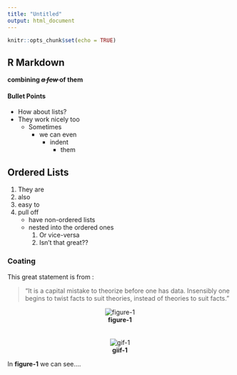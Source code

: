 ```yaml
---
title: "Untitled"
output: html_document
---
```


```r
knitr::opts_chunk$set(echo = TRUE)
```

## R Markdown

**combining <del>*a few* </del> of them**

#### Bullet Points
- How about lists?
- They work nicely too
	+ Sometimes
		+ we can even
			- indent
				* them

## Ordered Lists
1. They are
2. also 
3. easy to
4. pull off
	- have non-ordered lists
	- nested into the ordered ones
		1. Or vice-versa
		2. Isn't that great??

### Coating

This great statement is from :

> "It is a capital mistake to theorize before one has data. Insensibly one begins to twist facts to suit theories, instead of theories to suit facts."

<center>
![figure-1](https://imgs.xkcd.com/comics/stove_ownership.png "Although maybe it's just a phase, like freshman year of college when I realized I could just buy frosting in a can.")
<br>**figure-1**
</center>
<br><br>
<center>
![**gif-1**](https://i.imgur.com/zNssDtS.gif)
<br> **giif-1**
</center>

In **figure-1** we can see....